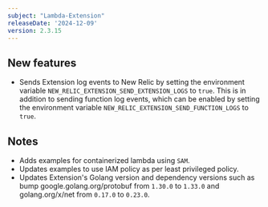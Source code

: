 ```yaml
---
subject: "Lambda-Extension"
releaseDate: '2024-12-09'
version: 2.3.15
---
```


## New features

* Sends Extension log events to New Relic by setting the environment variable `NEW_RELIC_EXTENSION_SEND_EXTENSION_LOGS` to `true`. This is in addition to sending function log events, which can be enabled by setting the environment variable `NEW_RELIC_EXTENSION_SEND_FUNCTION_LOGS` to `true`.

## Notes

* Adds examples for containerized lambda using `SAM`.
* Updates examples to use IAM policy as per least privileged policy.
* Updates Extension's Golang version and dependency versions such as bump google.golang.org/protobuf from `1.30.0` to `1.33.0` and golang.org/x/net from `0.17.0` to `0.23.0`.

